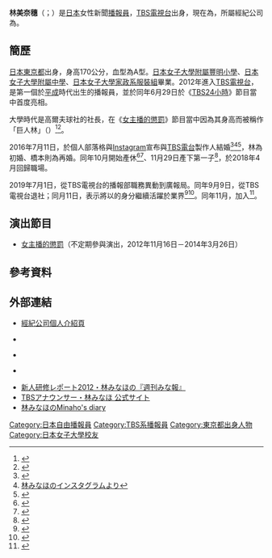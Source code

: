 {{更新|time=2019-02-03T20:50:50+00:00}}
{{Infobox announcer
| name                = 林美奈穗
| image               = 
| original_text       = {{lang|ja|林 みなほ}}
| original_spelling   = （{{lang|ja|はやし みなほ}}）
| sex                 = 女
| born                = {{Birth date and age|1990|1|10}}
| dead                = 
| locality            = {{JPN}}[[東京都|東京都]]
| education           = [[日本女子大學|日本女子大學]]家政系服裝組
| employment_main     = [[新聞|新聞]][[播報員|播報員]]
| homepage            = https://talent.platinumproduction.jp/hayashiminaho
| footnotes           = 
| width               = 
}}

'''林美奈穗'''（{{jpn|j=林 みなほ|hg=はやし みなほ|rm=Hayashi Minaho|f=y}}；{{bd|1990年|1月10日|catIdx=Hayashi Minaho}}）是[[日本|日本]]女性新聞[[播報員|播報員]]，[[TBS電視台|TBS電視台]]出身，現在為{{link-ja|自由播報員|フリーアナウンサー}}，所屬經紀公司為{{link-ja|白金製作|プラチナムプロダクション}}。

== 簡歷 ==
[[日本|日本]][[東京都|東京都]]出身，身高170公分，血型為A型。[[日本女子大學附屬豐明小學|日本女子大學附屬豐明小學]]、[[日本女子大學附屬中學|日本女子大學附屬中學]]、[[日本女子大學|日本女子大學]][[家政系|家政系]][[服裝組|服裝組]]畢業。2012年進入[[TBS電視台|TBS電視台]]，是第一個於[[平成|平成]]時代出生的播報員，並於同年6月29日於《[[TBS24小時|TBS24小時]]》節目當中首度亮相。

大學時代是高爾夫球社的社長，在《[[女主播的懲罰|女主播的懲罰]]》節目當中因為其身高而被稱作「巨人林」（{{lang|ja|ジャイアント林}}）<ref name="giant">{{Cite web |url=http://www.tbs.co.jp/anabatsu/archives/121123_20.html |title=｢女子アナの罰｣アーカイブより #18の罰執行シーン |access-date=2019-02-03 |archive-date=2019-02-04 |archive-url=https://web.archive.org/web/20190204014737/http://www.tbs.co.jp/anabatsu/archives/121123_20.html |dead-url=no }}</ref><ref>{{Cite web |url=http://www.tbs.co.jp/tbs-ch/item/v2075/ |title=女子アナの罰 #35「大好評企画ガチンコ実況対決」 |access-date=2019-02-03 |archive-date=2020-10-01 |archive-url=https://web.archive.org/web/20201001120343/http://www.tbs.co.jp/tbs-ch/item/v2075/ |dead-url=no }}</ref>。

2016年7月11日，於個人部落格與[[Instagram|Instagram]]宣布與[[TBS電台|TBS電台]]製作人{{link-ja|橋本吉史|橋本吉史}}結婚<ref>{{Cite web |url=http://tbs-blog.com/minaho-h/31652 |author=林みなほ |title=ご報告です。。 |publisher=TBSテレビ |date=2016-07-11 |accessdate=2017-11-03 |archive-url=https://web.archive.org/web/20160711142013/http://tbs-blog.com/minaho-h/31652 |archive-date=2016-07-11 |dead-url=yes }}</ref><ref>[https://www.instagram.com/p/BHudjnpDgkB/ 林みなほのインスタグラムより]</ref><ref>{{Cite web |date=2016-07-12 |url=http://www.tbsradio.jp/53898 |title=林みなほアナの旦那は、たまむすび関係者?! |publisher=TBSラジオ |accessdate=2016-07-12 |archive-date=2019-04-21 |archive-url=https://web.archive.org/web/20190421061114/https://www.tbsradio.jp/53898 |dead-url=no }}</ref>，林為初婚、橋本則為再婚。同年10月開始產休<ref>{{Cite web |url=http://tbs-blog.com/minaho-h/33612 |author=林みなほ |title=産休 |publisher=TBSテレビ |date=2017-10-19 |accessdate=2017-11-03 |archive-url=https://web.archive.org/web/20171107031400/http://tbs-blog.com/minaho-h/33612 |archive-date=2017-11-07 |dead-url=yes }}</ref><ref>{{Cite news |url=http://www.hochi.co.jp/entertainment/20171019-OHT1T50205.html |title=TBS・林みなほアナ、ブログで産休を報告「ゆったりまったり心穏やかに過ごしております」 |newspaper=スポーツ報知 |publisher=報知新聞社 |date=2017-10-19 |accessdate=2017-11-03 |archive-url=https://web.archive.org/web/20171107140613/http://www.hochi.co.jp/entertainment/20171019-OHT1T50205.html |archive-date=2017-11-07 |dead-url=yes }}</ref>、11月29日產下第一子<ref>{{Cite web |url=http://tbs-blog.com/minaho-h/ |author=林みなほ |title=肉(29)年いい肉(11/29)の日誕生。 |publisher=TBSテレビ |date=2017-12-05 |accessdate=2018-05-22 |archive-date=2013-04-03 |archive-url=https://web.archive.org/web/20130403102146/http://tbs-blog.com/minaho-h/ |dead-url=yes }}</ref>，於2018年4月回歸職場。

2019年7月1日，從TBS電視台的播報部職務異動到廣報局。同年9月9日，從TBS電視台退社；同月11日，表示將以{{link-ja|自由播報員|フリーアナウンサー}}的身分繼續活躍於業界<ref>{{Cite news |url= https://www.nikkansports.com/entertainment/news/201909110000910.html |title= 林みなほアナＴＢＳ退社していた「幅広く活動を」 |newspaper= 日刊スポーツ |publisher= 日刊スポーツ新聞社 |date= 2019-09-11 |accessdate= 2019-09-11 |archive-date= 2019-12-23 |archive-url= https://web.archive.org/web/20191223043924/https://www.nikkansports.com/entertainment/news/201909110000910.html |dead-url= no }}</ref><ref>{{Cite news |url= https://www.sponichi.co.jp/entertainment/news/2019/09/11/kiji/20190911s00041000457000c.html |title= 林みなほアナ、TBS退社を報告「フリーランスの道へ進む決断を致しました」 |newspaper= Sponichi Annex |publisher= スポーツニッポン新聞社 |date= 2019-09-11 |accessdate= 2019-09-12 |archive-date= 2019-12-05 |archive-url= https://web.archive.org/web/20191205021210/https://www.sponichi.co.jp/entertainment/news/2019/09/11/kiji/20190911s00041000457000c.html |dead-url= no }}</ref>。同年11月，加入{{link-ja|白金製作|プラチナムプロダクション}}<ref>{{Cite news |url= https://www.sanspo.com/geino/news/20191111/geo19111111460016-n1.html |title= 元TBS林みなほアナ、芸能事務所入りを報告 菜々緒ら在籍のプラチナムプロダクション |newspaper= サンケイスポーツ |agency= 産業経済新聞社 |date= 2019-11-11 |accessdate= 2019-11-11 |archive-date= 2019-11-11 |archive-url= https://web.archive.org/web/20191111133547/https://www.sanspo.com/geino/news/20191111/geo19111111460016-n1.html |dead-url= no }}</ref>。

== 演出節目 ==
* [[女主播的懲罰|女主播的懲罰]]（不定期參與演出，2012年11月16日－2014年3月26日）

== 參考資料 ==
{{reflist}}

== 外部連結 ==
* [https://talent.platinumproduction.jp/hayashiminaho 經紀公司個人介紹頁] {{Wayback|url=https://talent.platinumproduction.jp/hayashiminaho |date=20200815223722 }} {{ja}}
* {{twitter|hayashiminaho}} {{ja}}
* {{Instagram|hayashiminaho}} {{ja}}
* {{ameba|hayashi-minaho}} {{ja}}
*[http://www.tbs.co.jp/anatsu/minaho/ 新人研修レポート2012・林みなほの『週刊みな報』] {{Wayback|url=http://www.tbs.co.jp/anatsu/minaho/ |date=20160306133854 }}
*[http://www.tbs.co.jp/anatsu/who/minaho.html TBSアナウンサー・林みなほ 公式サイト] {{Wayback|url=http://www.tbs.co.jp/anatsu/who/minaho.html |date=20190227233317 }}
*[https://web.archive.org/web/20130403102146/http://tbs-blog.com/minaho-h/ 林みなほのMinaho's diary]

{{DEFAULTSORT:Hayashi Minaho}}
[[Category:日本自由播報員|Category:日本自由播報員]]
[[Category:TBS系播報員|Category:TBS系播報員]]
[[Category:東京都出身人物|Category:東京都出身人物]]
[[Category:日本女子大學校友|Category:日本女子大學校友]]